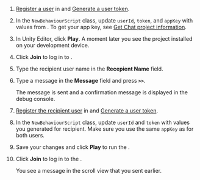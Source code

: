 <PlatformWrapper platform="unity">

1. [Register a user](enable#register-a-user) in <Vg k="CONSOLE" /> and [Generate a user token](enable#generate-a-user-token).

1. In the `NewBehaviourScript` class, update `userId`, `token`, and `appKey` with values from <Vg k="CONSOLE" />. To get your app key, see [Get Chat project information](enable#get-chat-project-information).

1. In Unity Editor, click **Play**. A moment later you see the project installed on your development device.

1. Click **Join** to log in to  <Vg k="CHAT_SERVER" />.

1. Type the recipient user name in the **Recepient Name** field.

1. Type a message in the **Message** field and press **`>>`**. 
    
    The message is sent and a confirmation message is displayed in the debug console.
    
1. [Register the recipient user](enable#register-a-user) in <Vg k="CONSOLE" /> and [Generate a user token](enable#generate-a-user-token).

1. In the `NewBehaviourScript` class, update `userId` and `token` with values you generated for recipient. Make sure you use the same `appKey` as for both users.

1. Save your changes and click **Play** to run the <Vpl k ="CLIENT"/>.

1. Click **Join** to log in to the <Vg k="CHAT_SERVER"/>.
    
    You see a message in the scroll view that you sent earlier.

</PlatformWrapper>

